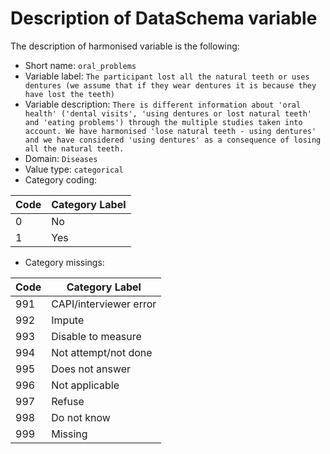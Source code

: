 # Description of DataSchema variable

The description of harmonised variable is the following:

* Short name: `oral_problems`
* Variable label: `The participant lost all the natural teeth or uses dentures (we assume that if they wear dentures it is because they have lost the teeth)`
* Variable description: `There is different information about 'oral health' ('dental visits', 'using dentures or lost natural teeth' and 'eating problems') through the multiple studies taken into account. We have harmonised 'lose natural teeth - using dentures' and we have considered 'using dentures' as a consequence of losing all the natural teeth.`
* Domain: `Diseases`
* Value type: `categorical`
* Category coding:

**Code** | **Category Label**
-------- | ------------------
0        | No
1        | Yes

* Category missings: 

**Code** | **Category Label**
----| ------------------
991 | CAPI/interviewer error
992 | Impute
993 | Disable to measure
994 | Not attempt/not done
995 | Does not answer
996 | Not applicable
997 | Refuse
998 | Do not know
999 | Missing
